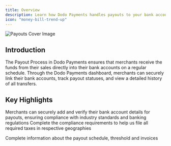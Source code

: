 ```yaml
---
title: Overview
description: Learn how Dodo Payments handles payouts to your bank account.
icon: "money-bill-trend-up"
---
```

<Frame>
    <img src="/images/cover-images/Payouts.webp" alt="Payouts Cover Image"/>
</Frame>

## Introduction

The Payout Process in Dodo Payments ensures that merchants receive the funds from their sales directly into their bank accounts on a regular schedule. Through the Dodo Payments dashboard, merchants can securely link their bank accounts, track payout statuses, and view a detailed history of all transfers.

## Key Highlights

<Card icon='building-columns' title="Link your Bank account" href="/features/payouts/link-bank-account">
Merchants can securely add and verify their bank account details for payouts, ensuring compliance with industry standards and banking regulations
</Card>

<Card icon="shield-keyhole" title="Compliance" href="/features/payouts/compliance">
Complete the compliance requirements to help us file all required taxes in respective geographies
</Card>

<Card icon="money-bill" title="Payout Process" href="/features/payouts/payout-structure"> Complete information about the payout schedule, threshold and invoices</Card>